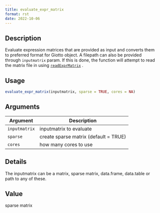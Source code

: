 ```yaml
--- 
title: evaluate_expr_matrix 
format: rst 
date: 2022-10-06 
--- 
```


## Description

Evaluate expression matrices that are provided as input and converts
 them to preferred format for Giotto object. A filepath can also be provided through
 `inputmatrix` param. If this is done, the function will attempt to read the
 matrix file in using [`readExprMatrix`](#readexprmatrix) .


## Usage

```r
evaluate_expr_matrix(inputmatrix, sparse = TRUE, cores = NA)
```


## Arguments

Argument      |Description
------------- |----------------
`inputmatrix`     |     inputmatrix to evaluate
`sparse`     |     create sparse matrix (default = TRUE)
`cores`     |     how many cores to use


## Details

The inputmatrix can be a matrix, sparse matrix, data.frame, data.table or path to any of these.


## Value

sparse matrix


